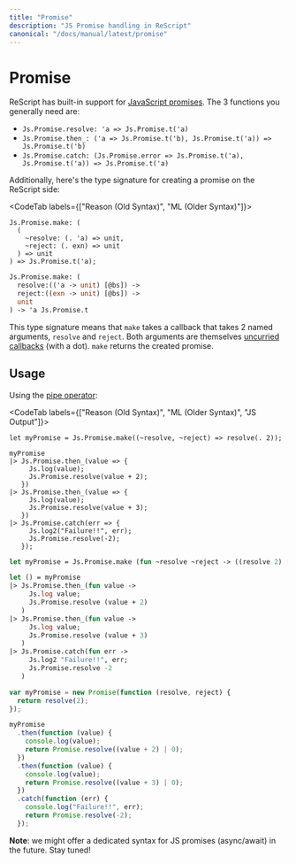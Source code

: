 ```yaml
---
title: "Promise"
description: "JS Promise handling in ReScript"
canonical: "/docs/manual/latest/promise"
---
```


# Promise

ReScript has built-in support for [JavaScript promises](api/js/promise). The 3 functions you generally need are:

- `Js.Promise.resolve: 'a => Js.Promise.t('a)`
- `Js.Promise.then_: ('a => Js.Promise.t('b), Js.Promise.t('a)) => Js.Promise.t('b)`
- `Js.Promise.catch: (Js.Promise.error => Js.Promise.t('a), Js.Promise.t('a)) => Js.Promise.t('a)`

Additionally, here's the type signature for creating a promise on the ReScript side:

<CodeTab labels={["Reason (Old Syntax)", "ML (Older Syntax)"]}>

```rei
Js.Promise.make: (
  (
    ~resolve: (. 'a) => unit,
    ~reject: (. exn) => unit
  ) => unit
) => Js.Promise.t('a);
```

```mli
Js.Promise.make: (
  resolve:(('a -> unit) [@bs]) ->
  reject:((exn -> unit) [@bs]) ->
  unit
) -> 'a Js.Promise.t
```

</CodeTab>

This type signature means that `make` takes a callback that takes 2 named arguments, `resolve` and `reject`. Both arguments are themselves [uncurried callbacks](function.md#uncurried-function) (with a dot). `make` returns the created promise.

## Usage

Using the [pipe operator](pipe.md):

<CodeTab labels={["Reason (Old Syntax)", "ML (Older Syntax)", "JS Output"]}>

```re
let myPromise = Js.Promise.make((~resolve, ~reject) => resolve(. 2));

myPromise
|> Js.Promise.then_(value => {
     Js.log(value);
     Js.Promise.resolve(value + 2);
   })
|> Js.Promise.then_(value => {
     Js.log(value);
     Js.Promise.resolve(value + 3);
   })
|> Js.Promise.catch(err => {
     Js.log2("Failure!!", err);
     Js.Promise.resolve(-2);
   });
```

```ml
let myPromise = Js.Promise.make (fun ~resolve ~reject -> ((resolve 2) [@bs]))

let () = myPromise
|> Js.Promise.then_(fun value ->
     Js.log value;
     Js.Promise.resolve (value + 2)
   )
|> Js.Promise.then_(fun value ->
     Js.log value;
     Js.Promise.resolve (value + 3)
   )
|> Js.Promise.catch(fun err ->
     Js.log2 "Failure!!", err;
     Js.Promise.resolve -2
   )
```

```js
var myPromise = new Promise(function (resolve, reject) {
  return resolve(2);
});

myPromise
  .then(function (value) {
    console.log(value);
    return Promise.resolve((value + 2) | 0);
  })
  .then(function (value) {
    console.log(value);
    return Promise.resolve((value + 3) | 0);
  })
  .catch(function (err) {
    console.log("Failure!!", err);
    return Promise.resolve(-2);
  });
```

</CodeTab>

**Note**: we might offer a dedicated syntax for JS promises (async/await) in the future. Stay tuned!
